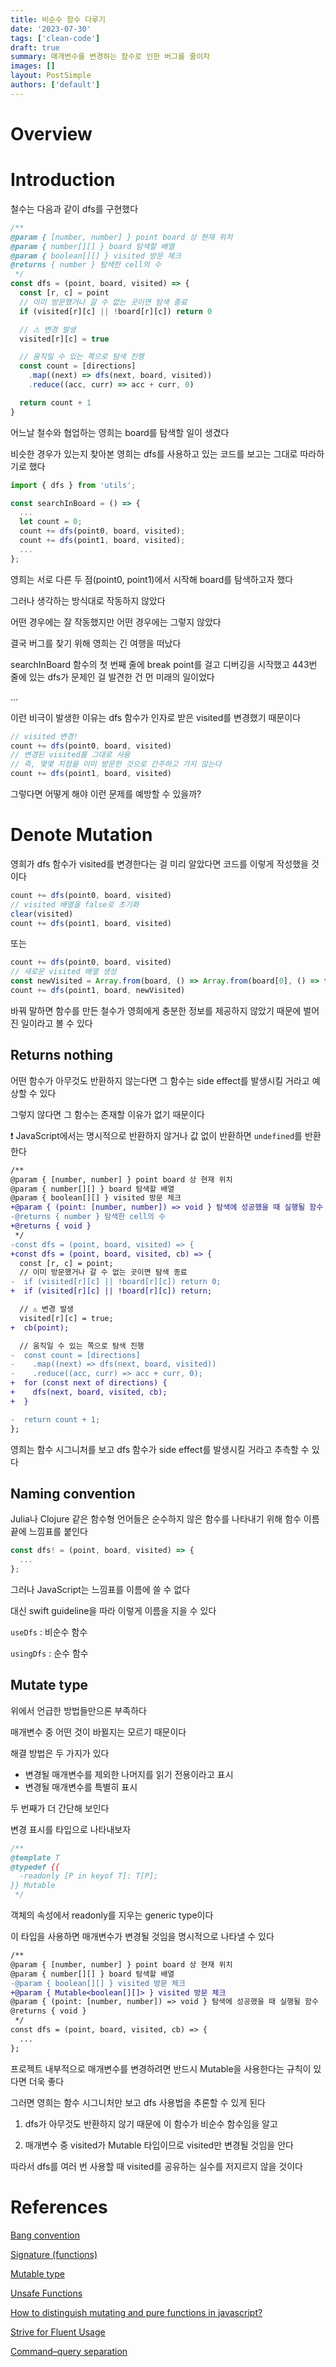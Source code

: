 ```yaml
---
title: 비순수 함수 다루기
date: '2023-07-30'
tags: ['clean-code']
draft: true
summary: 매개변수를 변경하는 함수로 인한 버그를 줄이자
images: []
layout: PostSimple
authors: ['default']
---
```


# Overview

<TOCInline toc={props.toc} exclude="Overview" toHeading={2} />

# Introduction

철수는 다음과 같이 dfs를 구현했다

```js
/**
@param { [number, number] } point board 상 현재 위치
@param { number[][] } board 탐색할 배열
@param { boolean[][] } visited 방문 체크
@returns { number } 탐색한 cell의 수
 */
const dfs = (point, board, visited) => {
  const [r, c] = point
  // 이미 방문했거나 갈 수 없는 곳이면 탐색 종료
  if (visited[r][c] || !board[r][c]) return 0

  // ⚠ 변경 발생
  visited[r][c] = true

  // 움직일 수 있는 쪽으로 탐색 진행
  const count = [directions]
    .map((next) => dfs(next, board, visited))
    .reduce((acc, curr) => acc + curr, 0)

  return count + 1
}
```

어느날 철수와 협업하는 영희는 board를 탐색할 일이 생겼다

비슷한 경우가 있는지 찾아본 영희는 dfs를 사용하고 있는 코드를 보고는 그대로 따라하기로 했다

```js
import { dfs } from 'utils';

const searchInBoard = () => {
  ...
  let count = 0;
  count += dfs(point0, board, visited);
  count += dfs(point1, board, visited);
  ...
};
```

영희는 서로 다른 두 점(point0, point1)에서 시작해 board를 탐색하고자 했다

그러나 생각하는 방식대로 작동하지 않았다

어떤 경우에는 잘 작동했지만 어떤 경우에는 그렇지 않았다

결국 버그를 찾기 위해 영희는 긴 여행을 떠났다

searchInBoard 함수의 첫 번째 줄에 break point를 걸고 디버깅을 시작했고 443번 줄에 있는 dfs가 문제인 걸 발견한 건 먼 미래의 일이었다

...

이런 비극이 발생한 이유는 dfs 함수가 인자로 받은 visited를 변경했기 때문이다

```js
// visited 변경!
count += dfs(point0, board, visited)
// 변경된 visited를 그대로 사용
// 즉, 몇몇 지점을 이미 방문한 것으로 간주하고 가지 않는다
count += dfs(point1, board, visited)
```

그렇다면 어떻게 해야 이런 문제를 예방할 수 있을까?

# Denote Mutation

영희가 dfs 함수가 visited를 변경한다는 걸 미리 알았다면 코드를 이렇게 작성했을 것이다

```js
count += dfs(point0, board, visited)
// visited 배열을 false로 초기화
clear(visited)
count += dfs(point1, board, visited)
```

또는

```js
count += dfs(point0, board, visited)
// 새로운 visited 배열 생성
const newVisited = Array.from(board, () => Array.from(board[0], () => false))
count += dfs(point1, board, newVisited)
```

바꿔 말하면 함수를 만든 철수가 영희에게 충분한 정보를 제공하지 않았기 때문에 벌어진 일이라고 볼 수 있다

## Returns nothing

어떤 함수가 아무것도 반환하지 않는다면 그 함수는 side effect를 발생시킬 거라고 예상할 수 있다

그렇지 않다면 그 함수는 존재할 이유가 없기 때문이다

❗ JavaScript에서는 명시적으로 반환하지 않거나 값 없이 반환하면 `undefined`를 반환한다

```diff
/**
@param { [number, number] } point board 상 현재 위치
@param { number[][] } board 탐색할 배열
@param { boolean[][] } visited 방문 체크
+@param { (point: [number, number]) => void } 탐색에 성공했을 때 실행될 함수
-@returns { number } 탐색한 cell의 수
+@returns { void }
 */
-const dfs = (point, board, visited) => {
+const dfs = (point, board, visited, cb) => {
  const [r, c] = point;
  // 이미 방문했거나 갈 수 없는 곳이면 탐색 종료
-  if (visited[r][c] || !board[r][c]) return 0;
+  if (visited[r][c] || !board[r][c]) return;

  // ⚠ 변경 발생
  visited[r][c] = true;
+  cb(point);

  // 움직일 수 있는 쪽으로 탐색 진행
-  const count = [directions]
-    .map((next) => dfs(next, board, visited))
-    .reduce((acc, curr) => acc + curr, 0);
+  for (const next of directions) {
+    dfs(next, board, visited, cb);
+  }

-  return count + 1;
};
```

영희는 함수 시그니처를 보고 dfs 함수가 side effect를 발생시킬 거라고 추측할 수 있다

## Naming convention

Julia나 Clojure 같은 함수형 언어들은 순수하지 않은 함수를 나타내기 위해 함수 이름 끝에 느낌표를 붙인다

```js
const dfs! = (point, board, visited) => {
  ...
};
```

그러나 JavaScript는 느낌표를 이름에 쓸 수 없다

대신 swift guideline을 따라 이렇게 이름을 지을 수 있다

`useDfs` : 비순수 함수

`usingDfs` : 순수 함수

## Mutate type

위에서 언급한 방법들만으론 부족하다

매개변수 중 어떤 것이 바뀔지는 모르기 때문이다

해결 방법은 두 가지가 있다

- 변경될 매개변수를 제외한 나머지를 읽기 전용이라고 표시
- 변경될 매개변수를 특별히 표시

두 번째가 더 간단해 보인다

변경 표시를 타입으로 나타내보자

```js
/**
@template T
@typedef {{
  -readonly [P in keyof T]: T[P];
}} Mutable
 */
```

객체의 속성에서 readonly를 지우는 generic type이다

이 타입을 사용하면 매개변수가 변경될 것임을 명시적으로 나타낼 수 있다

```diff
/**
@param { [number, number] } point board 상 현재 위치
@param { number[][] } board 탐색할 배열
-@param { boolean[][] } visited 방문 체크
+@param { Mutable<boolean[][]> } visited 방문 체크
@param { (point: [number, number]) => void } 탐색에 성공했을 때 실행될 함수
@returns { void }
 */
const dfs = (point, board, visited, cb) => {
  ...
};
```

프로젝트 내부적으로 매개변수를 변경하려면 반드시 Mutable을 사용한다는 규칙이 있다면 더욱 좋다

그러면 영희는 함수 시그니처만 보고 dfs 사용법을 추론할 수 있게 된다

1. dfs가 아무것도 반환하지 않기 때문에 이 함수가 비순수 함수임을 알고

2. 매개변수 중 visited가 Mutable 타입이므로 visited만 변경될 것임을 안다

따라서 dfs를 여러 번 사용할 때 visited를 공유하는 실수를 저지르지 않을 것이다

# References

[Bang convention](https://docs.julialang.org/en/v1/manual/style-guide/#bang-convention)

[Signature (functions)](https://developer.mozilla.org/ko/docs/Glossary/Signature/Function)

[Mutable type](https://github.com/microsoft/TypeScript/issues/24509)

[Unsafe Functions](https://github.com/bbatsov/clojure-style-guide#naming-unsafe-functions)

[How to distinguish mutating and pure functions in javascript?](https://stackoverflow.com/questions/67847038/how-to-distinguish-mutating-and-pure-functions-in-javascript)

[Strive for Fluent Usage](https://www.swift.org/documentation/api-design-guidelines/#strive-for-fluent-usage)

[Command–query separation](https://en.wikipedia.org/wiki/Command%E2%80%93query_separation)
